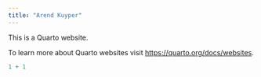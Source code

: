 ```yaml
---
title: "Arend Kuyper"
---
```


This is a Quarto website.

To learn more about Quarto websites visit <https://quarto.org/docs/websites>.

```r
1 + 1
```
